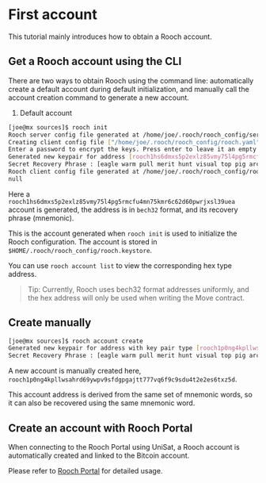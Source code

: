 # First account

This tutorial mainly introduces how to obtain a Rooch account.

## Get a Rooch account using the CLI

There are two ways to obtain Rooch using the command line: automatically create a default account during default initialization, and manually call the account creation command to generate a new account.

1. Default account

```bash
[joe@mx sources]$ rooch init
Rooch server config file generated at /home/joe/.rooch/rooch_config/server.yaml
Creating client config file ["/home/joe/.rooch/rooch_config/rooch.yaml"].
Enter a password to encrypt the keys. Press enter to leave it an empty password:
Generated new keypair for address [rooch1hs6dmxs5p2exlz85vmy75l4pg5rmcfu4mn75kmr6c62d60pwrjxsl39uea]
Secret Recovery Phrase : [eagle warm pull merit hunt visual top pig arctic derive observe village]
Rooch client config file generated at /home/joe/.rooch/rooch_config/rooch.yaml
null
```

Here a `rooch1hs6dmxs5p2exlz85vmy75l4pg5rmcfu4mn75kmr6c62d60pwrjxsl39uea` account is generated, the address is in `bech32` format, and its recovery phrase (mnemonic).

This is the account generated when `rooch init` is used to initialize the Rooch configuration. The account is stored in `$HOME/.rooch/rooch_config/rooch.keystore`.

You can use `rooch account list` to view the corresponding hex type address.

> Tip: Currently, Rooch uses bech32 format addresses uniformly, and the hex address will only be used when writing the Move contract.

## Create manually

```bash
[joe@mx sources]$ rooch account create
Generated new keypair for address with key pair type [rooch1p0ng4kpllwsahrd69ywpv9sfdgpgajtt777vq6f9c9sdu4t2e2es6txz5d]
Secret Recovery Phrase : [eagle warm pull merit hunt visual top pig arctic derive observe village]
```

A new account is manually created here, `rooch1p0ng4kpllwsahrd69ywpv9sfdgpgajtt777vq6f9c9sdu4t2e2es6txz5d`.

This account address is derived from the same set of mnemonic words, so it can also be recovered using the same mnemonic word.

## Create an account with Rooch Portal

When connecting to the Rooch Portal using UniSat, a Rooch account is automatically created and linked to the Bitcoin account.

Please refer to [Rooch Portal](../../learn/miscellaneous/portal) for detailed usage.
